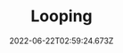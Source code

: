 ---
title: 'Looping'
date: '2022-06-22T02:59:24.673Z'
tags: ['python']
draft: true
summary: 'Perulangan dalam bahasa pemrograman Python '
thumbnail: true
layout: PostLayout
---